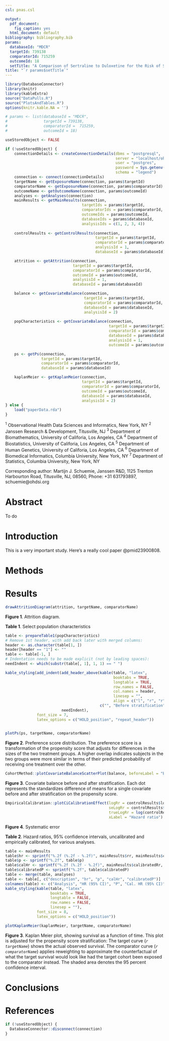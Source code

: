 ```yaml
---
csl: pnas.csl

output:
  pdf_document:
    fig_caption: yes
  html_document: default
bibliography: bibliography.bib
params:
  databaseId: "MDCR"
  targetId: 739138
  comparatorId: 715259
  outcomeId: 18
  setTitle: "A Comparison of Sertraline to Duloxetine for the Risk of Stroke in the MDCD Database."
title: "`r params$setTitle`"
---
```



```r
library(DatabaseConnector)
library(knitr)
library(kableExtra)
source("DataPulls.R")
source("PlotsAndTables.R")
options(knitr.kable.NA = '')

# params <- list(databaseId = "MDCR",
#                targetId = 739138,
#                comparatorId =  715259,
#                outcomeId = 18)

useStoredObject <- FALSE

if (!useStoredObject) {
    connectionDetails <- createConnectionDetails(dbms = "postgresql",
                                                 server = "localhost/ohdsi",
                                                 user = "postgres",
                                                 password = Sys.getenv("pwPostgres"),
                                                 schema = "legend")
    connection <- connect(connectionDetails)
    targetName <- getExposureName(connection, params$targetId)
    comparatorName <- getExposureName(connection, params$comparatorId)
    outcomeName <- getOutcomeName(connection, params$outcomeId)
    analyses <- getAnalyses(connection)
    mainResults <- getMainResults(connection,
                                  targetIds = params$targetId,
                                  comparatorIds = params$comparatorId,
                                  outcomeIds = params$outcomeId,
                                  databaseIds = params$databaseId,
                                  analysisIds = c(1, 2, 3, 4))
    
    controlResults <- getControlResults(connection,
                                        targetId = params$targetId,
                                        comparatorId = params$comparatorId,
                                        analysisId = 1,
                                        databaseId = params$databaseId)

    attrition <- getAttrition(connection,
                              targetId = params$targetId,
                              comparatorId = params$comparatorId,
                              outcomeId = params$outcomeId,
                              analysisId = 1,
                              databaseId = params$databaseId)

    balance <- getCovariateBalance(connection,
                                   targetId = params$targetId,
                                   comparatorId = params$comparatorId,
                                   databaseId = params$databaseId,
                                   analysisId = 2)
    
    popCharacteristics <- getCovariateBalance(connection,
                                              targetId = params$targetId,
                                              comparatorId = params$comparatorId,
                                              databaseId = params$databaseId,
                                              analysisId = 1,
                                              outcomeId = params$outcomeId)

    ps <- getPs(connection,
                targetId = params$targetId,
                comparatorId = params$comparatorId,
                databaseId = params$databaseId)

    kaplanMeier <- getKaplanMeier(connection,
                                  targetId = params$targetId,
                                  comparatorId = params$comparatorId,
                                  outcomeId = params$outcomeId,
                                  databaseId = params$databaseId,
                                  analysisId = 2)
} else {
    load("paperData.rda")
}
```

\centerline{Martijn J. Schuemie$^{1,2}$}
\centerline{Marc A. Suchard$^{1,3,4,5}$}
\centerline{George M. Hripcsak$^{1,6}$}
\centerline{Patrick B. Ryan$^{1,2,6}$}
\centerline{David Madigan$^{1,7}$}

$^{1}$ Observational Health Data Sciences and Informatics, New York, NY
$^{2}$ Janssen Research & Development, Titusville, NJ
$^{3}$ Department of Biomathematics, University of Califoria, Los Angeles, CA
$^{4}$ Department of Biostatistics, University of Califoria, Los Angeles, CA
$^{5}$ Department of Human Genetics, University of Califoria, Los Angeles, CA
$^{6}$ Department of Biomedical Informatics, Columbia University, New York, NY
$^{7}$ Department of Statistics, Columbia University, New York, NY

Corresponding author: Martijn J. Schuemie, Janssen R&D, 1125 Trenton Harbourton Road, Titusville, NJ, 08560, Phone: +31 631793897, schuemie@ohdsi.org

# Abstract

To do

# Introduction

This is a very important study. Here's a really cool paper @pmid23900808.

# Methods

# Results

```r
drawAttritionDiagram(attrition, targetName, comparatorName)
```
**Figure 1**. Attrition diagram.


**Table 1**. Select population characteristics
```r
table <- prepareTable1(popCharacteristics)
# Remove 1st header, with add back later with merged columns:
header <- as.character(table[1, ])
header[header == "1"] <- ""
table <- table[-1, ]
# Indentation needs to be made explicit (not by leading spaces):
needIndent <- which(substr(table[, 1], 1, 1) == " ")

kable_styling(add_indent(add_header_above(kable(table, "latex", 
                                                booktabs = TRUE, 
                                                longtable = TRUE,
                                                row.names = FALSE, 
                                                col.names = header,
                                                linesep = "",
                                                align = c("l", "r", "r", "r", "r", "r", "r")), 
                                          c("", "Before stratification" = 3, "After stratification" = 3)),
                         needIndent),
              font_size = 7,
              latex_options = c("HOLD_position", "repeat_header"))
           
```

```r
plotPs(ps, targetName, comparatorName)
```
**Figure 2**. Preference score distribution. The preference score is a transformation of the propensity score that adjusts for differences in the sizes of the two treatment groups. A higher overlap indicates subjects in the two groups were more similar in terms of their predicted probability of receiving one treatment over the other.

```r
CohortMethod::plotCovariateBalanceScatterPlot(balance, beforeLabel = "Before stratification", afterLabel = "After stratification")
```
**Figure 3**. Covariate balance before and after stratification. Each dot represents the standardizes difference of means for a single covariate before and after stratification on the propensity score. 

```r
EmpiricalCalibration::plotCiCalibrationEffect(logRr = controlResults$logRr,
                                              seLogRr = controlResults$seLogRr,
                                              trueLogRr = log(controlResults$effectSize),
                                              xLabel = "Hazard ratio")
```
**Figure 4**. Systematic error 


**Table 2**. Hazard ratios, 95% confidence intervals, uncalibrated and empirically calibrated, for various analyses.
```r
table <- mainResults
table$hr <- sprintf("%.2f (%.2f - %.2f)", mainResults$rr, mainResults$ci95lb, mainResults$ci95ub)
table$p <- sprintf("%.2f", table$p)
table$calHr <- sprintf("%.2f (%.2f - %.2f)", mainResults$calibratedRr, mainResults$calibratedCi95Lb, mainResults$calibratedCi95Ub)
table$calibratedP <- sprintf("%.2f", table$calibratedP)
table <- merge(table, analyses)
table <- table[, c("description", "hr", "p", "calHr", "calibratedP")]
colnames(table) <- c("Analysis", "HR (95% CI)", "P", "Cal. HR (95% CI)", "Cal. p")
kable_styling(kable(table, "latex", 
                    booktabs = TRUE, 
                    longtable = FALSE,
                    row.names = FALSE, 
                    linesep = ""),
              font_size = 8,
              latex_options = c("HOLD_position"))
```

```r
plotKaplanMeier(kaplanMeier, targetName, comparatorName)
```
**Figure 3**. Kaplan Meier plot, showing survival as a function of time. This plot
      is adjusted for the propensity score stratification: The target curve (<em>`r targetName`</em>) shows the actual observed survival. The
      comparator curve (<em>`r comparatorName`</em>) applies reweighting to approximate the counterfactual of what the target survival
      would look like had the target cohort been exposed to the comparator instead. The shaded area denotes
      the 95 percent confidence interval.


# Conclusions

# References

```r
if (!useStoredObject) {
  DatabaseConnector::disconnect(connection)
}
```
